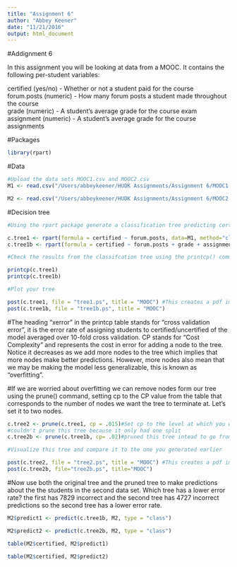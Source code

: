 ```yaml
---
title: "Assignment 6"
author: "Abbey Keener"
date: "11/21/2016"
output: html_document
---
```

#Addignment 6

In this assignment you will be looking at data from a MOOC. It contains the following per-student variables:

certified (yes/no) - Whether or not a student paid for the course  
forum.posts (numeric) - How many forum posts a student made throughout the course  
grade (numeric) - A student's average grade for the course exam  
assignment (numeric) - A student's average grade for the course assignments  

#Packages
```r
library(rpart)
```

#Data
```r
#Upload the data sets MOOC1.csv and MOOC2.csv
M1 <- read.csv("/Users/abbeykeener/HUDK Assignments/Assignment 6/MOOC1.csv", header = TRUE)

M2 <- read.csv("/Users/abbeykeener/HUDK Assignments/Assignment 6/MOOC2.csv", header = TRUE)

```

#Decision tree
```r
#Using the rpart package generate a classification tree predicting certified from the other variables in the M1 data frame. Which variables should you use? I used forum.posts initially because I think the amount that people participate in the class will be more related to how much they participate than grades because if they pay for soemthing I think they will feel more obligated to participate.

c.tree1 <- rpart(formula = certified ~ forum.posts, data=M1, method="class")
c.tree1b <- rpart(formula = certified ~ forum.posts + grade + assignment, data=M1, method="class", minsplit=2, minbucket=1) #checking with all three variables

#Check the results from the classifcation tree using the printcp() command

printcp(c.tree1)
printcp(c.tree1b)

#Plot your tree

post(c.tree1, file = "tree1.ps", title = "MOOC") #This creates a pdf image of the tree
post(c.tree1b, file = "tree1b.ps", title = "MOOC") 

```

#The heading "xerror" in the printcp table stands for "cross validation error", it is the error rate of assigning students to certified/uncertified of the model averaged over 10-fold cross validation. CP stands for "Cost Complexity" and represents the cost in error for adding a node to the tree. Notice it decreases as we add more nodes to the tree which implies that more nodes make better predictions. However, more nodes also mean that we may be making the model less generalizable, this is known as "overfitting".

#If we are worried about overfitting we can remove nodes form our tree using the prune() command, setting cp to the CP value from the table that corresponds to the number of nodes we want the tree to terminate at. Let's set it to two nodes.

```r
c.tree2 <- prune(c.tree1, cp = .015)#Set cp to the level at which you want the tree to end
#couldn't prune this tree because it only had one split 
c.tree2b <- prune(c.tree1b, cp= .02)#pruned this tree intead to go from a forum.posts split and a grade split to just forum.posts split 

#Visualize this tree and compare it to the one you generated earlier

post(c.tree2, file = "tree2.ps", title = "MOOC") #This creates a pdf image of the tree
post(c.tree2b, file="tree2b.ps", title="MOOC")

```

#Now use both the original tree and the pruned tree to make predictions about the the students in the second data set. Which tree has a lower error rate? the first has 7829 incorrect and the second tree has 4727 incorrect predictions so the second tree has a lower error rate. 

```r
M2$predict1 <- predict(c.tree1b, M2, type = "class")

M2$predict2 <- predict(c.tree2b, M2, type = "class")

table(M2$certified, M2$predict1)

table(M2$certified, M2$predict2)

```
